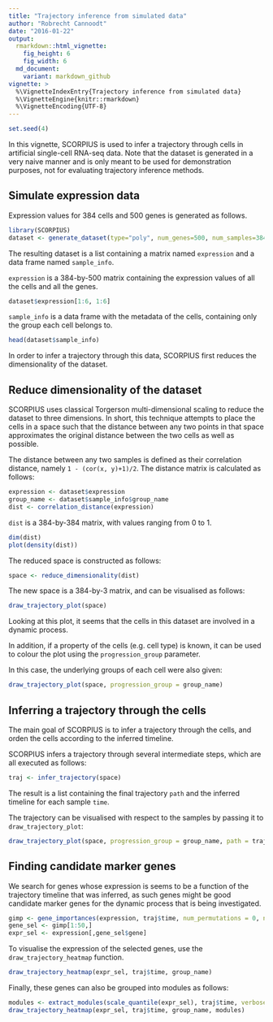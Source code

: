 ```yaml
---
title: "Trajectory inference from simulated data"
author: "Robrecht Cannoodt"
date: "2016-01-22"
output: 
  rmarkdown::html_vignette: 
    fig_height: 6
    fig_width: 6
  md_document:
    variant: markdown_github
vignette: >
  %\VignetteIndexEntry{Trajectory inference from simulated data}
  %\VignetteEngine{knitr::rmarkdown}
  %\VignetteEncoding{UTF-8}
---
```


<!-- github markdown built using 
rmarkdown::render("vignettes/simulated-data.Rmd", output_format = "html_document")
rmarkdown::render("vignettes/simulated-data.Rmd", output_format = "md_document")
-->

```r
set.seed(4)
```

In this vignette, SCORPIUS is used to infer a trajectory through cells in artificial single-cell RNA-seq data.
Note that the dataset is generated in a very naive manner and is only meant to be used for demonstration purposes, not for evaluating trajectory inference methods.


## Simulate expression data
Expression values for 384 cells and 500 genes is generated as follows.
```r
library(SCORPIUS)
dataset <- generate_dataset(type="poly", num_genes=500, num_samples=384, num_groups=4)
```

The resulting dataset is a list containing a matrix named `expression` and a data frame named `sample_info`.

`expression` is a 384-by-500 matrix containing the expression values of all the cells and all the genes.
```r
dataset$expression[1:6, 1:6]
```

`sample_info` is a data frame with the metadata of the cells, containing only the group each cell belongs to.
```r
head(dataset$sample_info)
```

In order to infer a trajectory through this data, SCORPIUS first reduces the dimensionality of the dataset.


## Reduce dimensionality of the dataset
SCORPIUS uses classical Torgerson multi-dimensional scaling to reduce the dataset to three dimensions.
In short, this technique attempts to place the cells in a space such that the distance between any
two points in that space approximates the original distance between the two cells as well as possible.

The distance between any two samples is defined as their correlation distance, namely `1 - (cor(x, y)+1)/2`. 
The distance matrix is calculated as follows:
```r
expression <- dataset$expression
group_name <- dataset$sample_info$group_name
dist <- correlation_distance(expression)
```

`dist` is a 384-by-384 matrix, with values ranging from 0 to 1.
```r
dim(dist)
plot(density(dist))
```


The reduced space is constructed as follows:
```r
space <- reduce_dimensionality(dist)
```


The new space is a 384-by-3 matrix, and can be visualised as follows:
```r
draw_trajectory_plot(space)
```


Looking at this plot, it seems that the cells in this dataset are involved in a dynamic process. 

In addition, if a property of the cells (e.g. cell type) is known, it can be used to colour the plot using the `progression_group` parameter.

In this case, the underlying groups of each cell were also given:
```r
draw_trajectory_plot(space, progression_group = group_name)
```


## Inferring a trajectory through the cells
The main goal of SCORPIUS is to infer a trajectory through the cells, and orden the cells according to the inferred timeline.

SCORPIUS infers a trajectory through several intermediate steps, which are all executed as follows:
```r
traj <- infer_trajectory(space)
```


The result is a list containing the final trajectory `path` and the inferred timeline for each sample `time`.

The trajectory can be visualised with respect to the samples by passing it to `draw_trajectory_plot`:
```r
draw_trajectory_plot(space, progression_group = group_name, path = traj$path)
```


## Finding candidate marker genes
We search for genes whose expression is seems to be a function of the trajectory timeline that was inferred, 
as such genes might be good candidate marker genes for the dynamic process that is being investigated.

```r
gimp <- gene_importances(expression, traj$time, num_permutations = 0, num_threads = 8)
gene_sel <- gimp[1:50,]
expr_sel <- expression[,gene_sel$gene]
```


To visualise the expression of the selected genes, use the `draw_trajectory_heatmap` function.
```r
draw_trajectory_heatmap(expr_sel, traj$time, group_name)
```


Finally, these genes can also be grouped into modules as follows: 
```r
modules <- extract_modules(scale_quantile(expr_sel), traj$time, verbose = FALSE)
draw_trajectory_heatmap(expr_sel, traj$time, group_name, modules)
```
